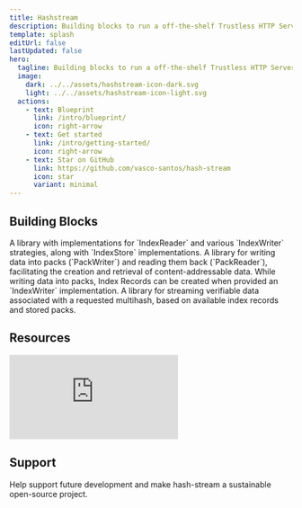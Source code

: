 ```yaml
---
title: Hashstream
description: Building blocks to run a off-the-shelf Trustless HTTP Server for Content-Addressable Data
template: splash
editUrl: false
lastUpdated: false
hero:
  tagline: Building blocks to run a off-the-shelf Trustless HTTP Server for Content-Addressable Data
  image:
    dark: ../../assets/hashstream-icon-dark.svg
    light: ../../assets/hashstream-icon-light.svg
  actions:
    - text: Blueprint
      link: /intro/blueprint/
      icon: right-arrow
    - text: Get started
      link: /intro/getting-started/
      icon: right-arrow
    - text: Star on GitHub
      link: https://github.com/vasco-santos/hash-stream
      icon: star
      variant: minimal
---
```



## Building Blocks

<CardGrid stagger>
  <Card title="Index" icon="seti:notebook">
    A library with implementations for `IndexReader` and various `IndexWriter`
    strategies, along with `IndexStore` implementations.
  </Card>
  <Card title="Pack" icon="seti:zip">
    A library for writing data into packs (`PackWriter`) and reading them back
    (`PackReader`), facilitating the creation and retrieval of
    content-addressable data. While writing data into packs, Index Records can
    be created when provided an `IndexWriter` implementation.
  </Card>
  <Card title="Streamer" icon="seti:video">
    A library for streaming verifiable data associated with a requested
    multihash, based on available index records and stored packs.
  </Card>
</CardGrid>

## Resources

<iframe
  src="https://www.youtube.com/embed/rFjz6n_UGaY"
  frameborder="0"
  allow="accelerometer; autoplay; clipboard-write; encrypted-media; gyroscope; picture-in-picture"
  allowfullscreen
></iframe>

## Support

Help support future development and make hash-stream a sustainable open-source project.

